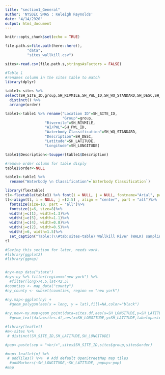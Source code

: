 ```yaml
---
title: "section1_General"
author: 'NYSDEC SMAS : Keleigh Reynolds'
date: "4/14/2020"
output: html_document
---
```


```r
knitr::opts_chunk$set(echo = TRUE)
```

```r

file.path.s=file.path(here::here(),
          "data",
          "sites_wallkill.csv")

sites<-read.csv(file.path.s,stringsAsFactors = FALSE)

```


```r
#Table 1
#renames column in the sites table to match
library(dplyr)

table1<-sites %>% 
select(SH_SITE_ID,group,SH_RIVMILE,SH_PWL_ID,SH_WQ_STANDARD,SH_DESC,SH_LATITUDE,SH_LONGITUDE,order) %>% 
  distinct() %>% 
  arrange(order)

table1<-table1 %>% rename("Location ID"=SH_SITE_ID,
                          "Group"=group,
                  "Rivermile"=SH_RIVMILE,
                  "WI/PWL"=SH_PWL_ID,
                  "Waterbody Classification"=SH_WQ_STANDARD,
                  "Description"=SH_DESC,
                  "Latitude"=SH_LATITUDE,
                  "Longitude"=SH_LONGITUDE)

table1$Description<-toupper(table1$Description)

#remove order column for table disply
table1$order<-NULL

table1<-table1 %>% 
  rename("Waterbody \n Classification"=`Waterbody Classification`)


```

```r
library(flextable)
tl<-flextable(table1) %>% font(i = NULL, j = NULL, fontname="Arial", part = "all") %>% theme_zebra() %>% autofit()
tl<-align(tl, i = NULL, j =(2:5) , align = "center", part = "all")%>%
  fontsize(size=10, part = "all")%>%
  fontsize(j=6, size=8)%>%
  width(j=c(1), width=1.3)%>%
  width(j=c(5), width=1.1)%>%
  width(j=c(4), width=0.8)%>%
  width(j=c(2), width=0.5)%>%
  width(j=6, width=1.5)%>%
  set_caption("Table:(\\#tab:sites-table) Wallkill River (WALK) sampling locations. Locations are ordered from upstream to downstream according to river mile and mainstem confluence")
tl
```

```r

#Saving this section for later, needs work.
#library(ggplot2)
#library(ggmap)


#ny<-map_data("state")
#ny<-ny %>% filter(region=="new york") %>% 
  #filter(long>74.5,lat<42.5)
#counties <- map_data("county")
#ny_county <- subset(counties, region == "new york")

#ny.map<-ggplot(ny) + 
  #geom_polygon(aes(x = long, y = lat),fill=NA,color="black")
  
#ny.new<-ny.map+geom_point(data=sites.df,aes(x=SH_LONGITUDE,y=SH_LATITUDE),color="red",size=4)+
  #geom_text(data=sites.df,aes(x=SH_LONGITUDE,y=SH_LATITUDE,label=paste(as.character(SH_SITE_ID))),color="black")


```

```r
#library(leaflet)
#m<-sites %>% 
 # distinct(SH_SITE_ID,SH_LATITUDE,SH_LONGITUDE)

#pop<-paste(sep = "<br/>",sites$SH_SITE_ID,sites$group,sites$order)

#map<-leaflet(m) %>%
 # addTiles() %>%  # Add default OpenStreetMap map tiles
  #addMarkers(~SH_LONGITUDE,~SH_LATITUDE, popup=~pop)
#map
```







